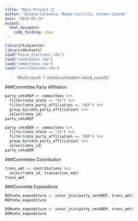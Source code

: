 ```yaml
---
title: "Mini-Project 2"
author: "Dianne Caravela, Neyda Carrillo, Carmen Canedo"
date: "2019-03-24"
output: 
  html_document:
    code_folding: show
---
```


```r
library(tidyverse)
library(devtools)
load("house_elections.rda")
load("candidates.rda")
load("committees.rda")
load("contributions.rda")
```
> Word count: 'r wordcountaddin::word_count()'

###Committee Party Affiliation 

```r
party_cmteREP <- committees %>%
  filter(cmte_state == "AZ") %>%
  filter(cmte_party_affiliation == "REP") %>%
  group_by(cmte_party_affiliation) %>%
  select(cmte_id) 
party_cmteREP
```

```r
party_cmteDEM <- committees %>%
  filter(cmte_state == "AZ") %>%
  filter(cmte_party_affiliation == "DEM") %>%
  group_by(cmte_party_affiliation) %>%
  select(cmte_id) 
party_cmteDEM
```

###Committee Contribution  

```r
trans_amt <- contributions %>%
  select(cmte_id, transaction_amt)
trans_amt
```

###Committe Expenditure

```r
REPcmte_expenditure <- inner_join(party_cmteREP, trans_amt)
REPcmte_expenditure
```

```r
DEMcmte_expenditure <- inner_join(party_cmteDEM, trans_amt)
DEMcmte_expenditure
```



